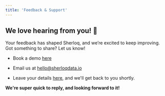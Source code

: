 ```yaml
---
title: 'Feedback & Support'
---
```


## We love hearing from you! 🤩

Your feedback has shaped Sherloq, and we’re excited to keep improving. Got something to share? Let us know!

* Book a demo [here](https://calendly.com/noy-twerski/hello?month=2024-10)

* Email us at [hello@sherloqdata.io](mailto:hello@sherloqdata.io)

* Leave your details [here](https://tally.so/r/nWpzMv), and we'll get back to you shortly.

**We're super quick to reply, and looking forward to it!**
